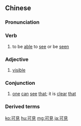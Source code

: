 {{also|可见}}
==Chinese==
{{zh-forms|s=可见}}

===Pronunciation===
{{zh-pron
|m=kějiàn
|ma=Zh-kejiàn.ogg
|c=ho2 gin3
|h=pfs=khó-kien
|mn=xm,zz,tw:khó-kiàn/qz:khóⁿ-kiàn
|cat=v,a,con
}}

===Verb===
{{zh-verb}}

# to be [[able]] to [[see]] or be [[seen]]

===Adjective===
{{zh-adj}}

# [[visible]]

===Conjunction===
{{zh-con}}

# [[one]] [[can]] [[see]] [[that]]; it is [[clear]] [[that]]

===Derived terms===
{{zh-der|可見度|可見光|由此可見}}

{{zh-cat|Intermediate}}

[[ko:可見]]
[[hu:可見]]
[[mg:可見]]
[[ja:可見]]
